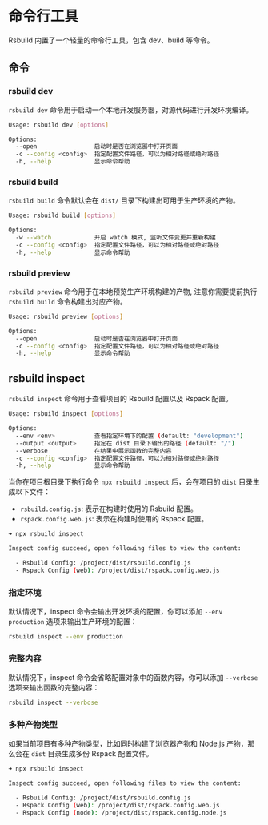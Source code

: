 # 命令行工具

Rsbuild 内置了一个轻量的命令行工具，包含 dev、build 等命令。

## 命令

### rsbuild dev

`rsbuild dev` 命令用于启动一个本地开发服务器，对源代码进行开发环境编译。

```bash
Usage: rsbuild dev [options]

Options:
  --open                启动时是否在浏览器中打开页面
  -c --config <config>  指定配置文件路径，可以为相对路径或绝对路径
  -h, --help            显示命令帮助
```

### rsbuild build

`rsbuild build` 命令默认会在 `dist/` 目录下构建出可用于生产环境的产物。

```bash
Usage: rsbuild build [options]

Options:
  -w --watch            开启 watch 模式, 监听文件变更并重新构建
  -c --config <config>  指定配置文件路径，可以为相对路径或绝对路径
  -h, --help            显示命令帮助
```

### rsbuild preview

`rsbuild preview` 命令用于在本地预览生产环境构建的产物, 注意你需要提前执行 `rsbuild build` 命令构建出对应产物。

```bash
Usage: rsbuild preview [options]

Options:
  --open                启动时是否在浏览器中打开页面
  -c --config <config>  指定配置文件路径，可以为相对路径或绝对路径
  -h, --help            显示命令帮助
```

## rsbuild inspect

`rsbuild inspect` 命令用于查看项目的 Rsbuild 配置以及 Rspack 配置。

```bash
Usage: rsbuild inspect [options]

Options:
  --env <env>           查看指定环境下的配置 (default: "development")
  --output <output>     指定在 dist 目录下输出的路径 (default: "/")
  --verbose             在结果中展示函数的完整内容
  -c --config <config>  指定配置文件路径，可以为相对路径或绝对路径
  -h, --help            显示命令帮助
```

当你在项目根目录下执行命令 `npx rsbuild inspect` 后，会在项目的 `dist` 目录生成以下文件：

- `rsbuild.config.js`: 表示在构建时使用的 Rsbuild 配置。
- `rspack.config.web.js`: 表示在构建时使用的 Rspack 配置。

```bash
➜ npx rsbuild inspect

Inspect config succeed, open following files to view the content:

  - Rsbuild Config: /project/dist/rsbuild.config.js
  - Rspack Config (web): /project/dist/rspack.config.web.js
```

### 指定环境

默认情况下，inspect 命令会输出开发环境的配置，你可以添加 `--env production` 选项来输出生产环境的配置：

```bash
rsbuild inspect --env production
```

### 完整内容

默认情况下，inspect 命令会省略配置对象中的函数内容，你可以添加 `--verbose` 选项来输出函数的完整内容：

```bash
rsbuild inspect --verbose
```

### 多种产物类型

如果当前项目有多种产物类型，比如同时构建了浏览器产物和 Node.js 产物，那么会在 `dist` 目录生成多份 Rspack 配置文件。

```bash
➜ npx rsbuild inspect

Inspect config succeed, open following files to view the content:

  - Rsbuild Config: /project/dist/rsbuild.config.js
  - Rspack Config (web): /project/dist/rspack.config.web.js
  - Rspack Config (node): /project/dist/rspack.config.node.js
```
